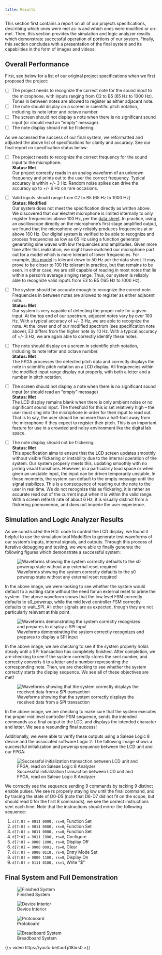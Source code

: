 ```yaml
---
title: Results
---
```

This section first contains a report on all of our projects specifications, describing which ones were met as-is and which ones were modified or un-met. Then, this section provides the simulation and logic analyzer results which demonstrate successful operation of portions of our system. Finally, this section concludes with a presentation of the final system and its capabilities in the form of images and videos.

## Overall Performance

First, see below for a list of our original project specifications when we first proposed the project:

- [ ] The project needs to recognize the correct note for the sound input to the microphone, with inputs ranging from C2 to B5 (65 Hz to 1000 Hz). Tones in between notes are allowed to register as either adjacent note.
- [ ] The note should display on a screen in scientific pitch notation, including its note letter and octave number.
- [ ] The screen should not display a note when there is no significant sound input (or should read an “empty” message).
- [ ] The note display should not be flickering.

As we accessed the success of our final system, we reformatted and adjusted the above list of specifications for clarity and accuracy. See our final report on specification status below:

- [ ] The project needs to recognize the correct frequency for the sound input to the microphone.\
**Status: Met**\
Our project correctly reads in an analog waveform of an unknown frequency and prints out to the user the correct frequency. Typical accuracy is within +/- 3 Hz. Random noise spikes can drive the accuracy up to +/- 6 Hz on rare occasions.

- [ ] Valid inputs should range from C2 to B5 (65 Hz to 1000 Hz)\
**Status: Modified**\
Our system does not meet the specification directly as written above. We discovered that our electret microphone is limited internally to only register frequencies above 100 Hz, per the [data sheet](https://www.sameskydevices.com/product/resource/cme-1538-100lb.pdf). In practice, using an oscilloscope directly on the microphone’s first stage amplified output, we found that the microphone only reliably produces frequencies at or above 160 Hz. Our digital system is verified to be able to recognize and process frequencies as low as 65 Hz using a function generator generating sine waves with low frequencies and amplitudes. Given more time after this realization, we might have switched our microphone part out for a model which is more tolerant of lower frequencies. For example, [this model](https://www.digikey.com/en/products/detail/same-sky-formerly-cui-devices/CMC-6027-32L100/7398909) is tolerant down to 50 Hz per the data sheet. It may prove to be closer to 100 Hz tolerant in practice, but that remains to be seen. In either case, we are still capable of reading in most notes that lie within a person’s average singing range.\n
Thus, our system is reliably able to recognize valid inputs from E3 to B5 (165 Hz to 1000 Hz).

- [ ] The system should be accurate enough to recognize the correct note. Frequencies in between notes are allowed to register as either adjacent note.\
**Status: Met**\
Our system is very capable of detecting the proper note for a given input. At the top end of our spectrum, adjacent notes vary by over 100 Hz. With a typical accuracy of +/- 3 Hz, we are able to recognize the note. At the lower end of our modified spectrum (see specification note above), E3 differs from the higher note by 10 Hz. With a typical accuracy of +/- 3 Hz, we are again able to correctly identify these notes. 

- [ ] The note should display on a screen in scientific pitch notation, including its note letter and octave number.\
**Status: Met**\
The FPGA processes the detected pitch data and correctly displays the note in scientific pitch notation on a LCD display. All frequencies within the modified input range display out properly, with both a letter and a number in pitch notation.

- [ ] The screen should not display a note when there is no significant sound input (or should read an “empty” message)\
**Status: Met**\
The LCD display remains blank when there is only ambient noise or no significant sound input. The threshold for this is set relatively high – the user must sing into the microphone in order for their input to read out. That is to say, the user should be no more than a half-foot away from the microphone if they expect to register their pitch. This is an important feature for use in a crowded and noisy environment like the digital lab space.

- [ ] The note display should not be flickering.\
**Status: Met**\
This specification aims to ensure that the LCD screen updates smoothly without visible flickering or instability due to the internal operation of the system. Our system properly meets this, updating smoothly with no jarring visual transitions. However, in a particularly loud space or when given an unstable input, the input can be driven temporarily unstable. In these moments, the system can default to the empty message until the signal stabilizes. This is a consequence of reading out the note to the user in real time. We do not recognize this as flickering, it is rather an accurate read out of the current input when it is within the valid range. With a screen refresh rate of about 6 Hz, it is visually distinct from a flickering phenomenon, and does not impede the user experience.

## Simulation and Logic Analyzer Results

As we constructed the HDL code to control the LCD display, we found it helpful to use the simulation tool ModelSim to generate test waveforms of our system's inputs, internal signals, and outputs. Through this process of iterative debugging and testing, we were able to finally generate the following figures which demonstrate a successful system:

![Waveforms showing the system correctly defaults to the s0 powerup state without any external reset required](images/properBoot_noReset.JPG)

In the above image, we were looking to see whether the system would default to a waiting state without the need for an external reset to prime the system. The above waveform shows that the low level FSM correctly defaults to s0_powerup, while the mid level controller FSM correctly defaults to wait_SPI. All other signals are as expected, though they are not particularly relevant at this point.

![Waveforms demonstrating the system correctly recognizes and prepares to display a SPI input](images/properSPIreceive.JPG)

In the above image, we are checking to see if the system properly holds steady until a SPI transaction has completely finished. After completion, we are checking to see if the system correctly stores the sent number, and correctly converts it to a letter and a number representing the corresponding note. Then, we are checking to see whether the system correctly starts the display sequence. We see all of these objectives are met! 

![Waveforms showing that the system correctly displays the received data from a SPI transaction](images/fullSPIprint.JPG)

In the above image, we are checking to make sure that the system executes the proper mid level controller FSM sequence, sends the intended commands as a final output to the LCD, and displays the intended character and letter. We see a resounding final success!

Additionally, we were able to verify these outputs using a Saleae Logic 8 device and the associated software Logic 2. The following image shows a successful initialization and powerup sequence between the LCD unit and our FPGA:

![Successful initialization transaction between LCD unit and FPGA, read on Saleae Logic 8 Analyzer](images/logicProperPowerup.png)

We correctly see the sequence sending 9 commands by tacking 9 distinct enable pulses. We see rs properly staying low until the final command, and by tracing the state of D0-D5 (note that D6-D7 did not fit on the scope, but should read 0 for the first 8 commands), we see the correct instructions sent each time. Note that the instructions should mirror the following sequence:

1. `d[7:0] = 0011 0000, rs=0`, Function Set
2. `d[7:0] = 0011 0000, rs=0`, Function Set
3. `d[7:0] = 0011 0000, rs=0`, Function Set
4. `d[7:0] = 0011 1000, rs=0`, Configure
5. `d[7:0] = 0000 1000, rs=0`, Display Off
6. `d[7:0] = 0000 0001, rs=0`, Clear
7. `d[7:0] = 0000 0110, rs=0`, Entry Mode Set
8. `d[7:0] = 0000 1100, rs=0`, Display On
9. `d[7:0] = 0111 0100, rs=1`, Write "$"

## Final System and Full Demonstration

![Finished System](images/finishedSystem2.jpeg)

![Device Interior](images/interior.jpeg)

![Protoboard](images/protoboard.jpeg)

![Breadboard System](images/breadboardSystem.jpeg)

{{< video https://youtu.be/taoTp185rs0 >}}